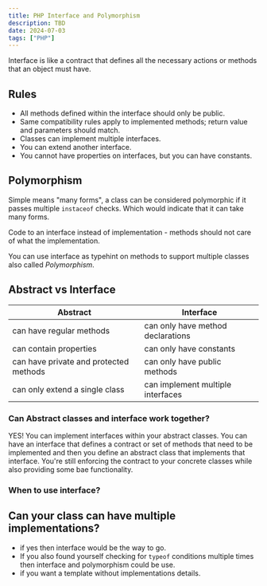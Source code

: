 ```yaml
---
title: PHP Interface and Polymorphism
description: TBD
date: 2024-07-03
tags: ["PHP"]
---
```


Interface is like a contract that defines all the necessary actions or methods that an object must have.

## Rules
- All methods defined within the interface should only be public.
- Same compatibility rules apply to implemented methods; return value and parameters should match.
- Classes can implement multiple interfaces.
- You can extend another interface.
- You cannot have properties on interfaces, but you can have constants.

## Polymorphism

Simple means "many forms", a class can be considered polymorphic if it passes multiple `instaceof` checks.
Which would indicate that it can take many forms.

Code to an interface instead of implementation - methods should not care of what the implementation.

You can use interface as typehint on methods to support multiple classes also called *Polymorphism*.

## Abstract vs Interface

| Abstract      | Interface |
| ----------- | ----------- |
| can have regular methods | can only have method declarations |
| can contain properties | can only have constants |
| can have private and protected methods | can only have public methods |
| can only extend a single class | can implement multiple interfaces |

### Can Abstract classes and interface work together?

YES! You can implement interfaces within your abstract classes. You can have an interface that defines a contract or set of methods that need to be implemented and then you define an abstract class that implements that interface. You're still enforcing the contract to your concrete classes while also providing some bae functionality.

### When to use interface?

## Can your class can have multiple implementations?
- if yes then interface would be the way to go.
- If you also found yourself checking for `typeof` conditions multiple times then interface and polymorphism could be use.
- if you want a template without implementations details.


